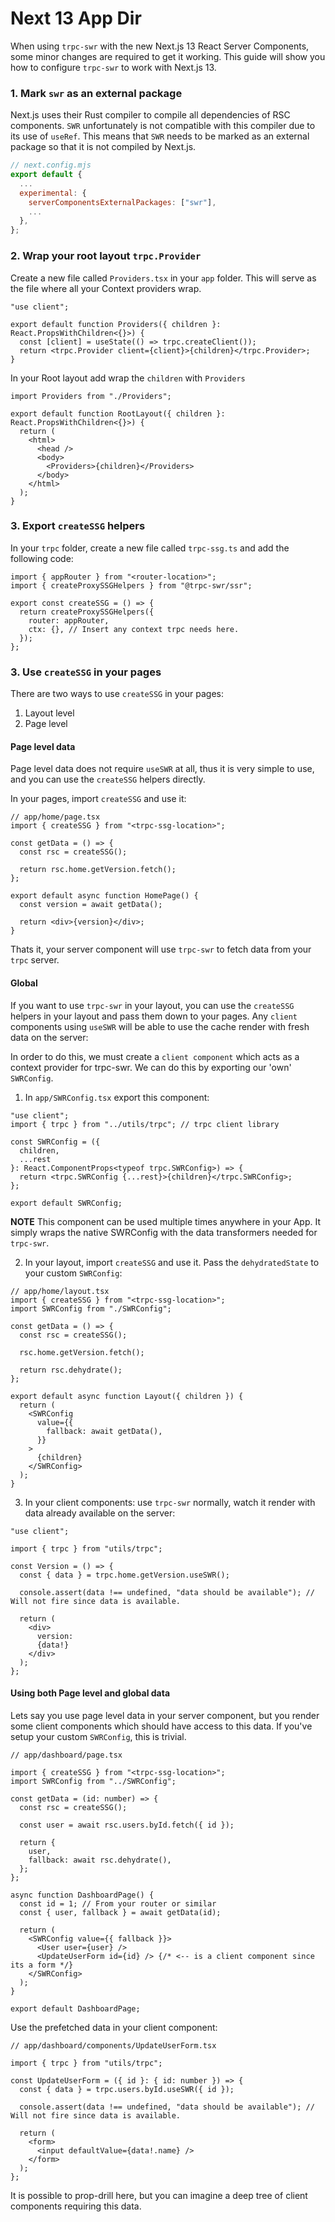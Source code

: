 # Next 13 App Dir

When using `trpc-swr` with the new Next.js 13 React Server Components, some minor changes are required to get it working. This guide will show you how to configure `trpc-swr` to work with Next.js 13.

### 1. Mark `swr` as an external package

Next.js uses their Rust compiler to compile all dependencies of RSC components. `SWR` unfortunately is not compatible with this compiler due to its use of `useRef`. This means that `SWR` needs to be marked as an external package so that it is not compiled by Next.js.

```js
// next.config.mjs
export default {
  ...
  experimental: {
    serverComponentsExternalPackages: ["swr"],
    ...
  },
};
```

### 2. Wrap your root layout `trpc.Provider`

Create a new file called `Providers.tsx` in your `app` folder. This will serve as the file where all your Context providers wrap.

```tsx
"use client";

export default function Providers({ children }: React.PropsWithChildren<{}>) {
  const [client] = useState(() => trpc.createClient());
  return <trpc.Provider client={client}>{children}</trpc.Provider>;
}
```

In your Root layout add wrap the `children` with `Providers`

```tsx
import Providers from "./Providers";

export default function RootLayout({ children }: React.PropsWithChildren<{}>) {
  return (
    <html>
      <head />
      <body>
        <Providers>{children}</Providers>
      </body>
    </html>
  );
}
```

### 3. Export `createSSG` helpers

In your `trpc` folder, create a new file called `trpc-ssg.ts` and add the following code:

```tsx
import { appRouter } from "<router-location>";
import { createProxySSGHelpers } from "@trpc-swr/ssr";

export const createSSG = () => {
  return createProxySSGHelpers({
    router: appRouter,
    ctx: {}, // Insert any context trpc needs here.
  });
};
```

### 3. Use `createSSG` in your pages

There are two ways to use `createSSG` in your pages:

1. Layout level
2. Page level

#### Page level data

Page level data does not require `useSWR` at all, thus it is very simple to use, and you can use the `createSSG` helpers directly.

In your pages, import `createSSG` and use it:

```tsx
// app/home/page.tsx
import { createSSG } from "<trpc-ssg-location>";

const getData = () => {
  const rsc = createSSG();

  return rsc.home.getVersion.fetch();
};

export default async function HomePage() {
  const version = await getData();

  return <div>{version}</div>;
}
```

Thats it, your server component will use `trpc-swr` to fetch data from your `trpc` server.

#### Global

If you want to use `trpc-swr` in your layout, you can use the `createSSG` helpers in your layout and pass them down to your pages.
Any `client` components using `useSWR` will be able to use the cache render with fresh data on the server:

In order to do this, we must create a `client component` which acts as a context provider for trpc-swr. We can do this by exporting our 'own' `SWRConfig`.

1. In `app/SWRConfig.tsx` export this component:

```tsx
"use client";
import { trpc } from "../utils/trpc"; // trpc client library

const SWRConfig = ({
  children,
  ...rest
}: React.ComponentProps<typeof trpc.SWRConfig>) => {
  return <trpc.SWRConfig {...rest}>{children}</trpc.SWRConfig>;
};

export default SWRConfig;
```

**NOTE** This component can be used multiple times anywhere in your App. It simply wraps the native SWRConfig with the data transformers needed for `trpc-swr`.

2. In your layout, import `createSSG` and use it. Pass the `dehydratedState` to your custom `SWRConfig`:

```tsx
// app/home/layout.tsx
import { createSSG } from "<trpc-ssg-location>";
import SWRConfig from "./SWRConfig";

const getData = () => {
  const rsc = createSSG();

  rsc.home.getVersion.fetch();

  return rsc.dehydrate();
};

export default async function Layout({ children }) {
  return (
    <SWRConfig
      value={{
        fallback: await getData(),
      }}
    >
      {children}
    </SWRConfig>
  );
}
```

3. In your client components: use `trpc-swr` normally, watch it render with data already available on the server:

```tsx
"use client";

import { trpc } from "utils/trpc";

const Version = () => {
  const { data } = trpc.home.getVersion.useSWR();

  console.assert(data !== undefined, "data should be available"); // Will not fire since data is available.

  return (
    <div>
      version:
      {data!}
    </div>
  );
};
```

#### Using both Page level and global data

Lets say you use page level data in your server component, but you render some client components which should have access to this data.
If you've setup your custom `SWRConfig`, this is trivial.

```tsx
// app/dashboard/page.tsx

import { createSSG } from "<trpc-ssg-location>";
import SWRConfig from "../SWRConfig";

const getData = (id: number) => {
  const rsc = createSSG();

  const user = await rsc.users.byId.fetch({ id });

  return {
    user,
    fallback: await rsc.dehydrate(),
  };
};

async function DashboardPage() {
  const id = 1; // From your router or similar
  const { user, fallback } = await getData(id);

  return (
    <SWRConfig value={{ fallback }}>
      <User user={user} />
      <UpdateUserForm id={id} /> {/* <-- is a client component since its a form */}
    </SWRConfig>
  );
}

export default DashboardPage;
```

Use the prefetched data in your client component:

```tsx
// app/dashboard/components/UpdateUserForm.tsx

import { trpc } from "utils/trpc";

const UpdateUserForm = ({ id }: { id: number }) => {
  const { data } = trpc.users.byId.useSWR({ id });

  console.assert(data !== undefined, "data should be available"); // Will not fire since data is available.

  return (
    <form>
      <input defaultValue={data!.name} />
    </form>
  );
};
```

It is possible to prop-drill here, but you can imagine a deep tree of client components requiring this data.
